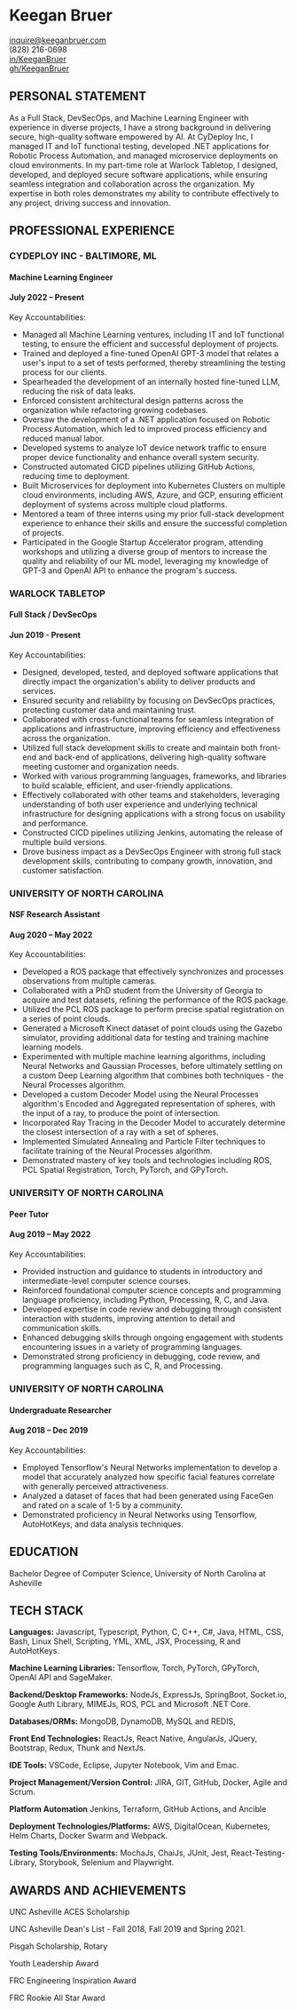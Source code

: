 
<h1>Keegan Bruer</h1>

<div data-nosnippet={true} className="ContactInfo">
    <div style={{"display":"flex", "justifyContent":"center", "alignItems":"center", "gap":"5px"}}><MdEmail /> <a href="mailto:inquire@keeganbruer.com">inquire@keeganbruer.com</a></div>
    <div style={{"display":"flex", "justifyContent":"center", "alignItems":"center", "gap":"5px"}}><FaPhoneSquare /> (828) 216-0698 </div>
    <div style={{"display":"flex", "justifyContent":"center", "alignItems":"center", "gap":"5px"}}><FaLinkedin /> <a href="https://linkedin.com/in/KeeganBruer/">in/KeeganBruer</a></div>
    <div style={{"display":"flex", "justifyContent":"center", "alignItems":"center", "gap":"5px"}}><FaGithub /> <a href="https://github.com/KeeganBruer">gh/KeeganBruer</a></div>
</div>

## PERSONAL STATEMENT

As a Full Stack, DevSecOps, and Machine Learning Engineer with experience in diverse projects, I have a strong background in delivering secure, 
high-quality software empowered by AI. At CyDeploy Inc, I managed IT and IoT functional testing, developed .NET applications for 
Robotic Process Automation, and managed microservice deployments on cloud environments. In my part-time role at Warlock Tabletop, 
I designed, developed, and deployed secure software applications, while ensuring seamless integration and collaboration across the organization. 
My expertise in both roles demonstrates my ability to contribute effectively to any project, driving success and innovation.

## PROFESSIONAL EXPERIENCE

### CYDEPLOY INC - BALTIMORE, ML
#### Machine Learning Engineer
#### July 2022 – Present 
<div className="small_spacer"></div>

Key Accountabilities:
* Managed all Machine Learning ventures, including IT and IoT functional testing, to ensure the efficient and successful deployment of projects.
* Trained and deployed a fine-tuned OpenAI GPT-3 model that relates a user's input to a set of tests performed, thereby streamlining the testing process for our clients.
* Spearheaded the development of an internally hosted fine-tuned LLM, reducing the risk of data leaks. 
* Enforced consistent architectural design patterns across the organization while refactoring growing codebases.
* Oversaw the development of a .NET application focused on Robotic Process Automation, which led to improved process efficiency and reduced manual labor.
* Developed systems to analyze IoT device network traffic to ensure proper device functionality and enhance overall system security.
* Constructed automated CICD pipelines utilizing GitHub Actions, reducing time to deployment.
* Built Microservices for deployment into Kubernetes Clusters on multiple cloud environments, including AWS, Azure, and GCP, ensuring efficient deployment of systems across multiple cloud platforms.
* Mentored a team of three interns using my prior full-stack development experience to enhance their skills and ensure the successful completion of projects.
* Participated in the Google Startup Accelerator program, attending workshops and utilizing a diverse group of mentors to increase the quality and reliability of our ML model, leveraging my knowledge of GPT-3 and OpenAI API to enhance the program's success.
<div className="spacer"></div>

### WARLOCK TABLETOP
#### Full Stack / DevSecOps
#### Jun 2019 - Present
<div className="small_spacer"></div>

Key Accountabilities:
* Designed, developed, tested, and deployed software applications that directly impact the organization's ability to deliver products and services.
* Ensured security and reliability by focusing on DevSecOps practices, protecting customer data and maintaining trust.
* Collaborated with cross-functional teams for seamless integration of applications and infrastructure, improving efficiency and effectiveness across the organization.
* Utilized full stack development skills to create and maintain both front-end and back-end of applications, delivering high-quality software meeting customer and organization needs.
* Worked with various programming languages, frameworks, and libraries to build scalable, efficient, and user-friendly applications.
* Effectively collaborated with other teams and stakeholders, leveraging understanding of both user experience and underlying technical infrastructure for designing applications with a strong focus on usability and performance.
* Constructed CICD pipelines utilizing Jenkins, automating the release of multiple build versions.
* Drove business impact as a DevSecOps Engineer with strong full stack development skills, contributing to company growth, innovation, and customer satisfaction.
<div className="spacer"></div>

### UNIVERSITY OF NORTH CAROLINA
#### NSF Research Assistant
#### Aug 2020 – May 2022
<div className="small_spacer"></div>

Key Accountabilities:
* Developed a ROS package that effectively synchronizes and processes observations from multiple cameras.
* Collaborated with a PhD student from the University of Georgia to acquire and test datasets, refining the performance of the ROS package.
* Utilized the PCL ROS package to perform precise spatial registration on a series of point clouds.
* Generated a Microsoft Kinect dataset of point clouds using the Gazebo simulator, providing additional data for testing and training machine learning models.
* Experimented with multiple machine learning algorithms, including Neural Networks and Gaussian Processes, before ultimately settling on a custom Deep Learning algorithm that combines both techniques - the Neural Processes algorithm.
* Developed a custom Decoder Model using the Neural Processes algorithm's Encoded and Aggregated representation of spheres, with the input of a ray, to produce the point of intersection.
* Incorporated Ray Tracing in the Decoder Model to accurately determine the closest intersection of a ray with a set of spheres.
* Implemented Simulated Annealing and Particle Filter techniques to facilitate training of the Neural Processes algorithm.
* Demonstrated mastery of key tools and technologies including ROS, PCL Spatial Registration, Torch, PyTorch, and GPyTorch.
<div className="spacer"></div>

### UNIVERSITY OF NORTH CAROLINA
#### Peer Tutor
#### Aug 2019 – May 2022
<div className="small_spacer"></div>

Key Accountabilities:
* Provided instruction and guidance to students in introductory and intermediate-level computer science courses.
* Reinforced foundational computer science concepts and programming language proficiency, including Python, Processing, R, C, and Java.
* Developed expertise in code review and debugging through consistent interaction with students, improving attention to detail and communication skills.
* Enhanced debugging skills through ongoing engagement with students encountering issues in a variety of programming languages.
* Demonstrated strong proficiency in debugging, code review, and programming languages such as C, R, and Processing.
<div className="spacer"></div>

### UNIVERSITY OF NORTH CAROLINA
#### Undergraduate Researcher
#### Aug 2018 – Dec 2019
<div className="small_spacer"></div>

Key Accountabilities:
* Employed Tensorflow's Neural Networks implementation to develop a model that accurately analyzed how specific facial features correlate with generally perceived attractiveness.
* Analyzed a dataset of faces that had been generated using FaceGen and rated on a scale of 1-5 by a community.
* Demonstrated proficiency in Neural Networks using Tensorflow, AutoHotKeys, and data analysis techniques.

## EDUCATION

Bachelor Degree of Computer Science, University of North Carolina at Asheville

## TECH STACK

**Languages:** Javascript, Typescript, Python, C, C++, C#, Java, HTML, CSS, Bash, Linux Shell, Scripting, YML, XML, JSX, Processing, R and AutoHotKeys.

**Machine Learning Libraries:** Tensorflow, Torch, PyTorch, GPyTorch, OpenAI API and SageMaker.

**Backend/Desktop Frameworks:** NodeJs, ExpressJs, SpringBoot, Socket.io, Google Auth Library, MIMEJs, ROS, PCL and Microsoft .NET Core.

**Databases/ORMs:** MongoDB, DynamoDB, MySQL and REDIS,

**Front End Technologies:** ReactJs, React Native, AngularJs, JQuery, Bootstrap, Redux, Thunk and NextJs.

**IDE Tools:** VSCode, Eclipse, Jupyter Notebook, Vim and Emac.

**Project Management/Version Control:** JIRA, GIT, GitHub, Docker, Agile and Scrum.

**Platform Automation** Jenkins, Terraform, GitHub Actions, and Ancible

**Deployment Technologies/Platforms:** AWS, DigitalOcean, Kubernetes, Helm Charts, Docker Swarm and Webpack.

**Testing Tools/Environments:** MochaJs, ChaiJs, JUnit, Jest, React-Testing-Library, Storybook, Selenium and Playwright.


## AWARDS AND ACHIEVEMENTS

UNC Asheville ACES Scholarship

UNC Asheville Dean's List - Fall 2018, Fall 2019 and Spring 2021.

Pisgah Scholarship, Rotary 

Youth Leadership Award

FRC Engineering Inspiration Award

FRC Rookie All Star Award 
